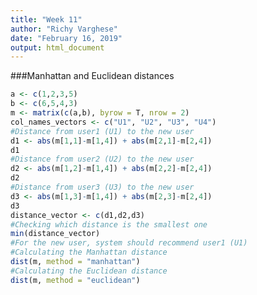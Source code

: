 ```yaml
---
title: "Week 11"
author: "Richy Varghese"
date: "February 16, 2019"
output: html_document
---
```


###Manhattan and Euclidean distances
```r
a <- c(1,2,3,5)
b <- c(6,5,4,3)
m <- matrix(c(a,b), byrow = T, nrow = 2)
col_names_vectors <- c("U1", "U2", "U3", "U4")
#Distance from user1 (U1) to the new user
d1 <- abs(m[1,1]-m[1,4]) + abs(m[2,1]-m[2,4])
d1
#Distance from user2 (U2) to the new user
d2 <- abs(m[1,2]-m[1,4]) + abs(m[2,2]-m[2,4])
d2
#Distance from user3 (U3) to the new user
d3 <- abs(m[1,3]-m[1,4]) + abs(m[2,3]-m[2,4])
d3
distance_vector <- c(d1,d2,d3)
#Checking which distance is the smallest one
min(distance_vector)
#For the new user, system should recommend user1 (U1)
#Calculating the Manhattan distance
dist(m, method = "manhattan")
#Calculating the Euclidean distance
dist(m, method = "euclidean")
```